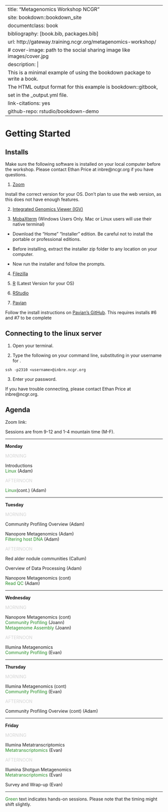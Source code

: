 
---
title: "Metagenomics Workshop NCGR"
site: bookdown::bookdown_site
documentclass: book
bibliography: [book.bib, packages.bib]
url: http://gateway.training.ncgr.org/metagenomics-workshop/
# cover-image: path to the social sharing image like images/cover.jpg
description: |
  This is a minimal example of using the bookdown package to write a book.
  The HTML output format for this example is bookdown::gitbook,
  set in the _output.yml file.
link-citations: yes
github-repo: rstudio/bookdown-demo
---

# Getting Started

## Installs

Make sure the following software is installed on your local computer before the workshop. Please contact Ethan Price at inbre\@ncgr.org if you have questions.

1. [Zoom](https://zoom.us/download)

Install the correct version for your OS. Don't plan to use the web version, as this does not have enough features. 

2. [Integrated Genomics Viewer (IGV)](https://software.broadinstitute.org/software/igv/download)

3. [MobaXterm](https://mobaxterm.mobatek.net/download.html) (Windows Users Only. Mac or Linux users will use their native terminal)

* Download the "Home" "Installer" edition.  Be careful not to install the portable or professional editions.  

* Before installing, extract the installer zip folder to any location on your computer.  

* Now run the installer and follow the prompts.

4. [Filezilla](https://filezilla-project.org/)

5. [R](https://cran.rstudio.com/) (Latest Version for your OS)

6. [RStudio](https://rstudio.com/products/rstudio/download/#download)

7. [Pavian](https://github.com/fbreitwieser/pavian)

Follow the install instructions on [Pavian's GitHub](https://github.com/fbreitwieser/pavian).  This requires installs #6 and #7 to be complete


## Connecting to the linux server

1. Open your terminal.

2. Type the following on your command line, substituting in your username for <username>.

```
ssh -p2310 <username>@inbre.ncgr.org
```

3. Enter your password.

If you have trouble connecting, please contact Ethan Price at inbre\@ncgr.org.


## Agenda

Zoom link:

Sessions are from 9-12 and 1-4 mountain time (M-F).

_____

**Monday**

<span style="color: lightgray;">MORNING</span>\

Introductions\
<span style="color: forestgreen;">Linux</span> (Adam)

<span style="color: lightgray;">AFTERNOON</span>\

<span style="color: forestgreen;">Linux</span>(cont.) (Adam)


_____

**Tuesday**

<span style="color: lightgray;">MORNING</span>\

Community Profiling Overview (Adam)

Nanopore Metagenomics (Adam)\
<span style="color: forestgreen;">Filtering host DNA</span> (Adam)

<span style="color: lightgray;">AFTERNOON</span>\

Red alder nodule communities (Callum)

Overview of Data Processing (Adam)

Nanopore Metagenomics (cont)\
<span style="color: forestgreen;">Read QC</span> (Adam)

_____

**Wednesday**

<span style="color: lightgray;">MORNING</span>\

Nanopore Metagenomics (cont)\
<span style="color: forestgreen;">Community Profiling</span> (Joann)\
<span style="color: forestgreen;">Metagenome Assembly</span> (Joann)

<span style="color: lightgray;">AFTERNOON</span>\

Illumina Metagenomics\
<span style="color: forestgreen;">Community Profiling</span> (Evan)\

_____

**Thursday**

<span style="color: lightgray;">MORNING</span>\

Illumina Metagenomics (cont)\
<span style="color: forestgreen;">Community Profiling</span> (Evan)\

<span style="color: lightgray;">AFTERNOON</span>\

Community Profiling Overview (cont) (Adam)

_____

**Friday**

<span style="color: lightgray;">MORNING</span>\

Illumina Metatranscriptomics\
<span style="color: forestgreen;">Metatranscriptomics</span> (Evan)\

<span style="color: lightgray;">AFTERNOON</span>\

Illumina Shotgun Metagenomics\
<span style="color: forestgreen;">Metatranscriptomics</span> (Evan)\

Survey and Wrap-up (Evan)

_____

<span style="color: forestgreen;">Green</span> text indicates hands-on sessions. Please note that the timing might shift slightly.
